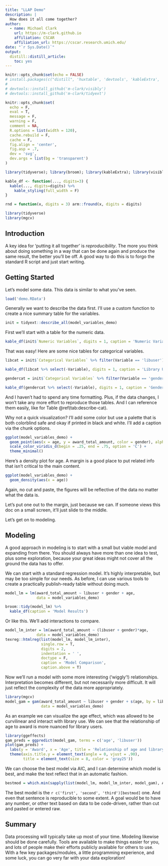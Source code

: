 ```yaml
---
title: "LLAP Demo"
description: |
  How does it all come together? 
author:
  - name: Michael Clark 
    url: https://m-clark.github.io
    affiliation: CSCAR
    affiliation_url: https://cscar.research.umich.edu/
date: "`r Sys.Date()`"
output: 
  distill::distill_article:
    toc: yes
---
```


```r
knitr::opts_chunk$set(echo = FALSE)
# install.packages(c("distill", 'huxtable', 'devtools', 'kableExtra', 'ggeffects'))
# 
# devtools::install_github('m-clark/visibly')
# devtools::install_github('m-clark/tidyext')

knitr::opts_chunk$set(
  echo = F, 
  eval = T,
  message = F, 
  warning = F, 
  comment = NA,
  R.options = list(width = 120),
  cache.rebuild = F,
  cache = F,
  fig.align = 'center', 
  fig.asp = .7,
  dev = 'svg', 
  dev.args = list(bg = 'transparent')
)

library(tidyverse); library(broom); library(kableExtra); library(visibly)

kable_df <- function(..., digits=3) {
  kable(..., digits=digits) %>% 
    kable_styling(full_width = F)
}

rnd = function(x, digits = 3) arm::fround(x, digits = digits)
```

```r
library(tidyverse)
library(mgcv)
```


## Introduction

A key idea for 'putting it all together' is *reproducibility*.  The more you think about doing something in a way that can be done again and produce the same result, the better you'll be off.  A good way to do this is to forgo the standard R script and just start writing.

## Getting Started

Let's model some data.  This data is similar to what you've seen.

```r
load('demo.RData')
```


Generally we want to describe the data first.  I'll use a custom function to create a nice summary table for the  variables.

```r
init = tidyext::describe_all(model_variables_demo)
```


First we'll start with a table for the numeric data.

```r
kable_df(init$`Numeric Variables`, digits = 1, caption = 'Numeric Variables')
```


That was easy! Here are some nice tables for categorical variables.

```r
libcat = init$`Categorical Variables` %>% filter(Variable == 'libuser')

kable_df(libcat %>% select(-Variable), digits = 1, caption = 'Library Users')
```

```r
gendercat = init$`Categorical Variables` %>% filter(Variable == 'gender')

kable_df(gendercat %>% select(-Variable), digits = 1, caption = 'Gender')
```


And I haven't had to spend any time formatting.  Plus, if the data changes, I won't take any more effort to reproduce those tables.  And I can reference them easily, like for Table \@ref(tab:describe-cat).

Why not a quick visualization?  I'll add some color but use a palette that is both colorblind safe and okay if printed in black and white. I'll add a caption via the chunk options.

```r
ggplot(model_variables_demo) +
  geom_point(aes(x = age, y = award_total_amount, color = gender), alpha = .15) +
  scale_color_viridis_d(begin = .25, end = .75, option = 'C') +
  theme_minimal()
```

<aside>Here's a density plot for age.  A margin is a good place to put related info that isn't critical to the main content. 

```r
ggplot(model_variables_demo) +
  geom_density(aes(x = age))
```
</aside>

Again, no cut and paste, the figures will be reflective of the data no matter what the data is.

Let's put one out to the margin, just because we can.  If someone views this doc on a small screen, it'll just slide to the middle.

Let's get on to modeling.

## Modeling

A good approach in modeling is to start with a small but viable model and expanding from there.  You should always have more than one idea to test, plus some exploration, because your great ideas might not cover all the ground the data has to offer.

We can start with a standard regression model.  It's highly interpretable, but may be too simple for our needs.  As before, I can use various tools to create a practically publish-ready table without doing much.

```r
model_lm = lm(award_total_amount ~ libuser + gender + age, 
              data = model_variables_demo)

broom::tidy(model_lm) %>% 
  kable_df(caption = 'Model Results')
```

Or like this.  We'll add interactions to compare.

```r
model_lm_inter = lm(award_total_amount ~ (libuser + gender)*age, 
              data = model_variables_demo)
texreg::htmlreg(list(model_lm, model_lm_inter), 
                single.row = T, 
                digits = 2, 
                indentation = ' ', 
                doctype = F,
                caption = 'Model Comparison',
                caption.above = T)
```


Now we'll run a model with some more interesting ('wiggly'!) relationships.  Interpretation becomes different, but not necessarily more difficult.  It will just reflect the complexity of the data  more appropriately.

```r
library(mgcv)
model_gam = gam(award_total_amount ~ libuser + gender + s(age, by = libuser), 
                data = model_variables_demo)
```

As an example we can visualize the age effect, which was allowed to be curvilinear and interact with library use.  We can see that the relationship of age to award is more nuanced for library users.

```r
library(ggeffects)
gam_preds = ggpredict(model_gam, terms = c('age', 'libuser'))
plot(gam_preds) +
  labs(y = 'Award', x = 'Age', title = 'Relationship of age and library use to award amount') +
  theme(axis.title.y = element_text(angle = 0, vjust = .90),
        title = element_text(size = 8, color = 'gray25'))
```

We can choose the best model via AIC, and I can determine which model is best, and make the text reflect that in an automatic fashion.

```r
bestmod = which.min(sapply(list(model_lm, model_lm_inter, model_gam), AIC))
```


The best model is the `r c('first', 'second', 'third')[bestmod]` one.  And even that sentence is reproducible to some extent.  A goal would be to have any number, or other text based on data to be code-driven, rather than cut and pasted or entered raw.

## Summary

Data processing will typically take up most of your time.  Modeling likewise should be done carefully.  Tools are available to make things easier for you, and lots of people make their efforts publicly available for others to use.  With a few key packages/modules, a little programming experience, and some luck, you can go very far with your data exploration!